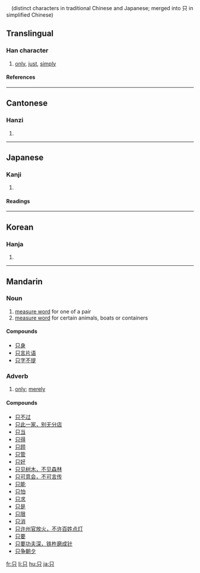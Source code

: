 {{see|衹|隻}}　(distinct characters in traditional Chinese and Japanese; merged into 只 in simplified Chinese)
==Translingual==

===Han character===
{{Han char|rn=30|rad=口|as=02|sn=5|four=6080<sub>0</sub>|canj=口金 (RC)}}

# [[only]], [[just]], [[simply]]

====References====
{{Han ref|kx=0172.050|dkj=03239|dj=0383.010|hdz=10570.030|uh=53EA|ud=21482|bh=A575|bd=42357}}

----

==Cantonese==

===Hanzi===
{{yue-hanzi|jyut=|y=ji2}}

# {{defn|Cantonese}}

----

==Japanese==

===Kanji===
{{ja-kanji|grade=|rs=口02}}

# {{defn|Japanese}}

====Readings====
{{ja-readings|on=[[し]] (shi)|kun=[[ただ]] (tada)}}

----

==Korean==

===Hanja===
{{ko-hanja|hangeul=지|rv=ji|mr=chi}}

# {{defn|Korean}}

----

==Mandarin==
===Noun===
{{cmn-noun|s|pin=zhī|pint=zhi1|tra=隻|sim=只|rs=口02}}

# [[w:measure word|measure word]] for one of a pair
# [[w:measure word|measure word]] for certain animals, boats or containers

====Compounds====
*[[只身]]
*[[只言片语]]
*[[只字不提]]

===Adverb===
{{cmn-adv|s|pin=zhǐ|pint=zhi3|tra=[[衹]] or [[只]]|sim=只|rs=口02}}

# [[only]]; [[merely]]

====Compounds====
*[[只不过]]
*[[只此一家，别无分店]]
*[[只当]]
*[[只得]]
*[[只顾]]
*[[只管]]
*[[只好]]
*[[只见树木，不见森林]]
*[[只可意会，不可言传]]
*[[只能]]
*[[只怕]]
*[[只求]]
*[[只是]]
*[[只限]]
*[[只消]]
*[[只许州官放火，不许百姓点灯]]
*[[只要]]
*[[只要功夫深，铁杵磨成针]]
*[[只争朝夕]]

[[fr:只]]
[[li:只]]
[[hu:只]]
[[ja:只]]